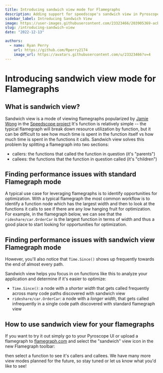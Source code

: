 ```yaml
---
title: Introducing sandwich view mode for Flamegraphs
description: Adding support for speedscope's sandwich view in Pyroscope
sidebar_label: Introducing Sandwich View
image: https://user-images.githubusercontent.com/23323466/203905369-acbdefa8-c93f-4eeb-a742-711ef4a4fa77.png
slug: /introducing-sandwich-view
date: "2022-12-13"

authors:
  - name: Ryan Perry
    url: https://github.com/Rperry2174
    image_url: https://avatars.githubusercontent.com/u/23323466?v=4
---
```


# Introducing sandwich view mode for Flamegraphs
<ImageSwitcher 
    lightImageSrc="https://user-images.githubusercontent.com/23323466/203905369-acbdefa8-c93f-4eeb-a742-711ef4a4fa77.png"
    darkImageSrc="https://user-images.githubusercontent.com/23323466/203905367-14ab7035-5217-414d-9286-30ba8f7a69b3.png" >
</ImageSwitcher>

## What is sandwich view?
Sandwich view is a mode of viewing flamegraphs popularized by [Jamie Wong](https://jamie-wong.com/) in the [Speedscope project](https://jamie-wong.com/post/speedscope/#:~:text=MIT%20licensed.-,What%20can%20it%20do%3F,-speedscope%20is%20broken)
It's function is relatively simple -- the typical flamegraph will break down resource utilization by function,
but it can be difficult to see how much time is spent in the function itself vs how much time is spent in the functions it calls.
Sandwich view solves this problem by splitting a flamegraph into two sections: 
- callers: the functions that called the function in question (it's "parents")
- callees: the functions that the function in question called (it's "children")

## Finding performance issues with standard Flamegraph mode
A typical use case for leveraging flamegraphs is to identify opportunities for optimization. With a typical flamegraph the most
common workflow is to identify a function node which has the largest width and then to look at the functions it calls to see if 
there are any low hanging fruit for optimization.
For example, in the flamegraph below, we can see that the `rideshare/car.OrderCar` is the largest function in terms of width and
thus a good place to start looking for opportunities for optimization.


<Flamegraph profileData={GolangNative}></Flamegraph>


## Finding performance issues with sandwich view Flamegraph mode
However, you'll also notice that `Time.Since()` shows up frequently towards the end of almost every path. 

<ImageSwitcher 
    lightImageSrc="https://user-images.githubusercontent.com/23323466/203905369-acbdefa8-c93f-4eeb-a742-711ef4a4fa77.png"
    darkImageSrc="https://user-images.githubusercontent.com/23323466/203905367-14ab7035-5217-414d-9286-30ba8f7a69b3.png" >
</ImageSwitcher>

Sandwich view helps you focus in on functions like this to analyze your application and determine if it's easier to optimize:
- `Time.Since()`: a node with a *shorter width* that gets called frequently across many code paths discovered with sandwich view
- `rideshare/car.OrderCar`: a node with a *longer width*, that gets called infrequently in a single code path discovered with standard flamegraph view

## How to use sandwich view for your flamegraphs

If you want to try it out simply go to your Pyroscope UI or upload a flamegraph to [flamegraph.com](https://flamegraph.com) and select the "sandwich" view icon in the new Flamegraph toolbar:
<ImageSwitcher 
    lightImageSrc="https://user-images.githubusercontent.com/23323466/203906376-8ce38a5e-7ecb-4a6a-89cd-231b6e2fe391.png"
    darkImageSrc="https://user-images.githubusercontent.com/23323466/203906378-60b56a52-d7e3-431e-842f-2a32e97e78cb.png" >
</ImageSwitcher>

then select a function to see it's callers and callees. We have many more view modes planned for the future, so stay tuned or let us know what you'd like to see!
